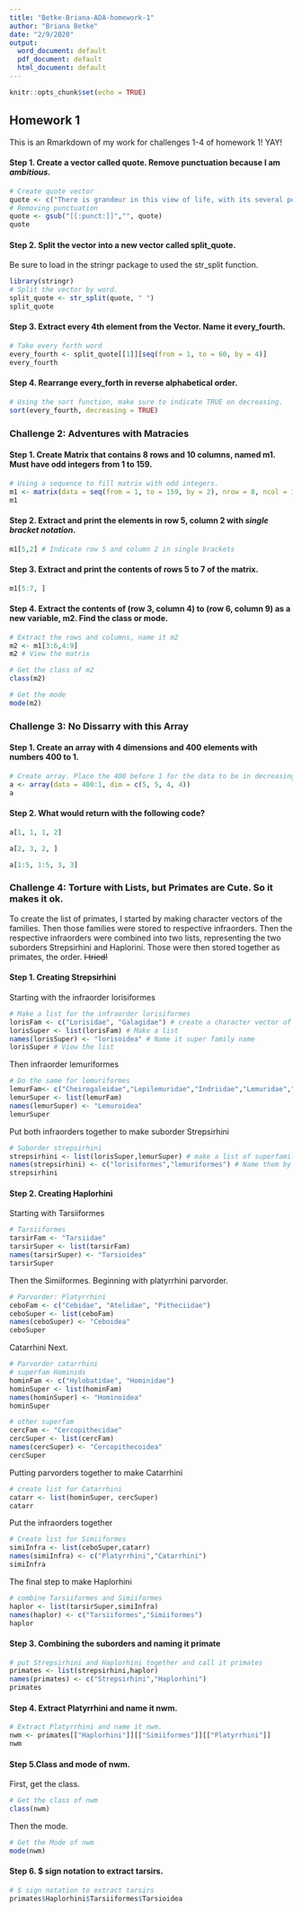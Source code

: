 ```yaml
---
title: "Betke-Briana-ADA-homework-1"
author: "Briana Betke"
date: "2/9/2020"
output:
  word_document: default
  pdf_document: default
  html_document: default
---
```


```r
knitr::opts_chunk$set(echo = TRUE)
```

## Homework 1
This is an Rmarkdown of my work for challenges 1-4 of homework 1! YAY!

#### Step 1. Create a vector called quote. Remove punctuation because I am *ambitious*. 
```r
# Create quote vector
quote <- c("There is grandeur in this view of life, with its several powers, having been originally breathed by the Creator into a few forms or into one; and that, whilst this planet has gone circling on according to the fixed law of gravity, from so simple a beginning endless forms most beautiful and most wonderful have been, and are being evolved.")
# Removing punctuation
quote <- gsub("[[:punct:]]","", quote)
quote
```

#### Step 2. Split the vector into a new vector called split_quote.
Be sure to load in the stringr package to used the str_split function.
```r
library(stringr)
# Split the vector by word.
split_quote <- str_split(quote, " ")
split_quote
```

#### Step 3. Extract every 4th element from the Vector. Name it every_fourth. 
```r
# Take every forth word
every_fourth <- split_quote[[1]][seq(from = 1, to = 60, by = 4)]
every_fourth
```

#### Step 4. Rearrange every_forth in reverse alphabetical order.
```r
# Using the sort function, make sure to indicate TRUE on decreasing.
sort(every_fourth, decreasing = TRUE)
```


### Challenge 2: Adventures with Matracies
#### Step 1. Create Matrix that contains 8 rows and 10 columns, named m1. Must have odd integers from 1 to 159.
```r
# Using a sequence to fill matrix with odd integers.
m1 <- matrix(data = seq(from = 1, to = 159, by = 2), nrow = 8, ncol = 10)
m1
```

#### Step 2. Extract and print the elements in row 5, column 2 with *single bracket notation*.
```r
m1[5,2] # Indicate row 5 and column 2 in single brackets
```

#### Step 3. Extract and print the contents of rows 5 to 7 of the matrix.
```r
m1[5:7, ]
```

#### Step 4. Extract the contents of (row 3, column 4) to (row 6, column 9) as a new variable, m2. Find the class or mode.
```r
# Extract the rows and columns, name it m2
m2 <- m1[3:6,4:9]
m2 # View the matrix

# Get the class of m2
class(m2)

# Get the mode
mode(m2)
```

### Challenge 3: No Dissarry with this Array
#### Step 1. Create an array with 4 dimensions and 400 elements with numbers 400 to 1.
```r
# Create array. Place the 400 before 1 for the data to be in decreasing order.
a <- array(data = 400:1, dim = c(5, 5, 4, 4))
a
```

#### Step 2. What would return with the following code?
```r
a[1, 1, 1, 2]

a[2, 3, 2, ]

a[1:5, 1:5, 3, 3]
```

### Challenge 4: Torture with Lists, but Primates are Cute. So it makes it ok.
To create the list of primates, I started by making character vectors of the families. Then those families were stored to respective infraorders. Then the respective infraorders were combined into two lists, representing the two suborders Strepsirhini and Haplorini. Those were then stored together as primates, the order. ~~I tried!~~

#### Step 1. Creating Strepsirhini

Starting with the infraorder lorisiformes
```r
# Make a list for the infraorder lorisiformes 
lorisFam <- c("Lorisidae", "Galagidae") # create a character vector of superfamily 
lorisSuper <- list(lorisFam) # Make a list
names(lorisSuper) <- "lorisoidea" # Name it super family name
lorisSuper # View the list 
```

Then infraorder lemuriformes
```r
# Do the same for lemuriformes
lemurFam<- c("Cheirogaleidae","Lepilemuridae","Indriidae","Lemuridae","Daubentoniidae")
lemurSuper <- list(lemurFam)
names(lemurSuper) <- "Lemuroidea"
lemurSuper 
```

Put both infraorders together to make suborder Strepsirhini
```r
# Suborder strepsirhini 
strepsirhini <- list(lorisSuper,lemurSuper) # make a list of superfamilies
names(strepsirhini) <- c("lorisiformes","lemuriformes") # Name them by infraorder
strepsirhini
```

#### Step 2. Creating Haplorhini

Starting with Tarsiiformes
```r
# Tarsiiformes
tarsirFam <- "Tarsiidae"
tarsirSuper <- list(tarsirFam)
names(tarsirSuper) <- "Tarsioidea"
tarsirSuper
```

Then the Simiiformes. 
Beginning with platyrrhini parvorder.
```r
# Parvorder: Platyrrhini
ceboFam <- c("Cebidae", "Atelidae", "Pitheciidae")
ceboSuper <- list(ceboFam)
names(ceboSuper) <- "Ceboidea"
ceboSuper
```

Catarrhini Next.
```r
# Parvorder catarrhini
# superfam Hominids
hominFam <- c("Hylobatidae", "Hominidae")
hominSuper <- list(hominFam)
names(hominSuper) <- "Hominoidea"
hominSuper

# other superfam
cercFam <- "Cercopithecidae"
cercSuper <- list(cercFam)
names(cercSuper) <- "Cercopithecoidea"
cercSuper
```

Putting parvorders together to make Catarrhini
```r
# create list for Catarrhini
catarr <- list(hominSuper, cercSuper)
catarr
```

Put the infraorders together
```r
# Create list for Simiiformes
simiInfra <- list(ceboSuper,catarr)
names(simiInfra) <- c("Platyrrhini","Catarrhini")
simiInfra
```

The final step to make Haplorhini
```r
# combine Tarsiiformes and Simiiformes
haplor <- list(tarsirSuper,simiInfra)
names(haplor) <- c("Tarsiiformes","Simiiformes")
haplor
```

#### Step 3. Combining the suborders and naming it primate
```r
# put Strepsirhini and Haplorhini together and call it primates
primates <- list(strepsirhini,haplor)
names(primates) <- c("Strepsirhini","Haplorhini")
primates
```

#### Step 4. Extract Platyrrhini and name it nwm.
```r
# Extract Platyrrhini and name it nwm.
nwm <- primates[["Haplorhini"]][["Simiiformes"]][["Platyrrhini"]]
nwm
```

#### Step 5.Class and mode of nwm.

First, get the class.
```r
# Get the class of nwm
class(nwm)
```

Then the mode.
```r
# Get the Mode of nwm
mode(nwm)
```

#### Step 6. $ sign notation to extract tarsirs.
```r
# $ sign notation to extract tarsirs
primates$Haplorhini$Tarsiiformes$Tarsioidea
```

